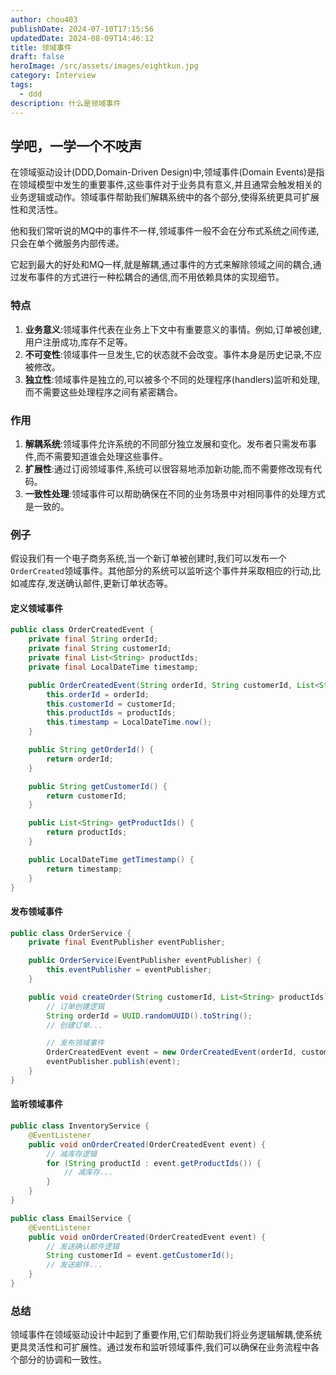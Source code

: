 ```yaml
---
author: chou403
publishDate: 2024-07-10T17:15:56
updatedDate: 2024-08-09T14:46:12
title: 领域事件
draft: false
heroImage: /src/assets/images/eightkun.jpg
category: Interview
tags:
  - ddd
description: 什么是领域事件
---
```


## 学吧，一学一个不吱声

在领域驱动设计(DDD,Domain-Driven Design)中,领域事件(Domain Events)是指在领域模型中发生的重要事件,这些事件对于业务具有意义,并且通常会触发相关的业务逻辑或动作。领域事件帮助我们解耦系统中的各个部分,使得系统更具可扩展性和灵活性。

他和我们常听说的MQ中的事件不一样,领域事件一般不会在分布式系统之间传递,只会在单个微服务内部传递。

它起到最大的好处和MQ一样,就是解耦,通过事件的方式来解除领域之间的耦合,通过发布事件的方式进行一种松耦合的通信,而不用依赖具体的实现细节。

### 特点

1. **业务意义**:领域事件代表在业务上下文中有重要意义的事情。例如,订单被创建,用户注册成功,库存不足等。
2. **不可变性**:领域事件一旦发生,它的状态就不会改变。事件本身是历史记录,不应被修改。
3. **独立性**:领域事件是独立的,可以被多个不同的处理程序(handlers)监听和处理,而不需要这些处理程序之间有紧密耦合。

### 作用

1. **解耦系统**:领域事件允许系统的不同部分独立发展和变化。发布者只需发布事件,而不需要知道谁会处理这些事件。
2. **扩展性**:通过订阅领域事件,系统可以很容易地添加新功能,而不需要修改现有代码。
3. **一致性处理**:领域事件可以帮助确保在不同的业务场景中对相同事件的处理方式是一致的。

### 例子

假设我们有一个电子商务系统,当一个新订单被创建时,我们可以发布一个`OrderCreated`领域事件。其他部分的系统可以监听这个事件并采取相应的行动,比如减库存,发送确认邮件,更新订单状态等。

#### 定义领域事件

```java
public class OrderCreatedEvent {
    private final String orderId;
    private final String customerId;
    private final List<String> productIds;
    private final LocalDateTime timestamp;

    public OrderCreatedEvent(String orderId, String customerId, List<String> productIds) {
        this.orderId = orderId;
        this.customerId = customerId;
        this.productIds = productIds;
        this.timestamp = LocalDateTime.now();
    }

    public String getOrderId() {
        return orderId;
    }

    public String getCustomerId() {
        return customerId;
    }

    public List<String> getProductIds() {
        return productIds;
    }

    public LocalDateTime getTimestamp() {
        return timestamp;
    }
}
```

#### 发布领域事件

```java
public class OrderService {
    private final EventPublisher eventPublisher;

    public OrderService(EventPublisher eventPublisher) {
        this.eventPublisher = eventPublisher;
    }

    public void createOrder(String customerId, List<String> productIds) {
        // 订单创建逻辑
        String orderId = UUID.randomUUID().toString();
        // 创建订单...

        // 发布领域事件
        OrderCreatedEvent event = new OrderCreatedEvent(orderId, customerId, productIds);
        eventPublisher.publish(event);
    }
}
```

#### 监听领域事件

```java
public class InventoryService {
    @EventListener
    public void onOrderCreated(OrderCreatedEvent event) {
        // 减库存逻辑
        for (String productId : event.getProductIds()) {
            // 减库存...
        }
    }
}

public class EmailService {
    @EventListener
    public void onOrderCreated(OrderCreatedEvent event) {
        // 发送确认邮件逻辑
        String customerId = event.getCustomerId();
        // 发送邮件...
    }
}
```

### 总结

领域事件在领域驱动设计中起到了重要作用,它们帮助我们将业务逻辑解耦,使系统更具灵活性和可扩展性。通过发布和监听领域事件,我们可以确保在业务流程中各个部分的协调和一致性。
